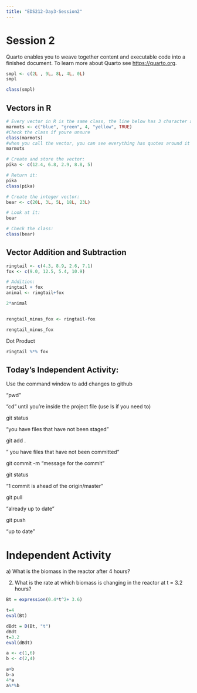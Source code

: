 ```yaml
---
title: "EDS212-Day3-Session2"
---
```


# Session 2

Quarto enables you to weave together content and executable code into a finished document. To learn more about Quarto see <https://quarto.org>.

```r
smpl <- c(2L , 9L, 8L, 4L, 0L)
smpl

class(smpl)
```

## Vectors in R

```r

# Every vector in R is the same class, the line below has 3 character a numeric and a logical value, so R will make them all characters because that is the best was to contain all the values for the vector
marmots <- c("blue", "green", 4, "yellow", TRUE)
#Check the class if youre unsure
class(marmots)
#when you call the vector, you can see everything has quotes around it which makes them characters
marmots

```

```r
# Create and store the vector: 
pika <- c(12.4, 6.8, 2.9, 8.8, 5)

# Return it:
pika
class(pika)
```

```r
# Create the integer vector:
bear <- c(20L, 3L, 5L, 18L, 23L)

# Look at it:
bear

# Check the class:
class(bear) 
```

## Vector Addition and Subtraction

```r
ringtail <- c(4.3, 8.9, 2.6, 7.1)
fox <- c(9.0, 12.5, 5.4, 10.9)

# Addition:
ringtail + fox
animal <- ringtail+fox

2*animal


rengtail_minus_fox <- ringtail-fox

rengtail_minus_fox

```

Dot Product

```r
ringtail %*% fox

```

## Today's Independent Activity: 

Use the command window to add changes to github

"pwd"

"cd" until you're inside the project file (use ls if you need to)

git status

"you have files that have not been staged"

git add .

" you have files that have not been committed"

git commit -m "message for the commit"

git status

"1 commit is ahead of the origin/master"

git pull

"already up to date"

git push

"up to date"

# Independent Activity

a\) What is the biomass in the reactor after 4 hours?

2.  What is the rate at which biomass is changing in the reactor at t = 3.2 hours?

```r
Bt = expression(0.4*t^2+ 3.6)

t=4
eval(Bt)

dBdt = D(Bt, "t")
dBdt
t=3.2
eval(dBdt)

```

```r
a <- c(1,6)
b <- c(2,4)

a+b
b-a
4*a
a%*%b
```
